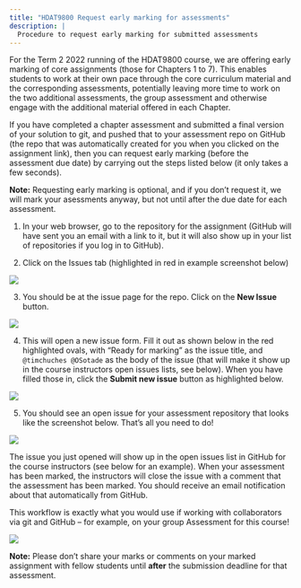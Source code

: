 ```yaml
---
title: "HDAT9800 Request early marking for assessments"
description: |
  Procedure to request early marking for submitted assessments
---
```


For the Term 2 2022 running of the HDAT9800 course, we are offering early marking of core assignments (those for Chapters 1 to 7). This enables students to work at their own pace through the core curriculum material and the corresponding assessments, potentially leaving more time to work on the two additional assessments, the group assessment and otherwise engage with the additional material offered in each Chapter.

If you have completed a chapter assessment and submitted a final version of your solution to git, and pushed that to your assessment repo on GitHub (the repo that was automatically created for you when you clicked on the assignment link), then you can request early marking (before the assessment due date) by carrying out the steps listed below (it only takes a few seconds).

**Note:** Requesting early marking is optional, and if you don't request it, we will mark your asessments anyway, but not until after the due date for each assessment.

1. In your web browser, go to the repository for the assignment (GitHub will have sent you an email with a link to it, but it will also show up in your list of repositories if you log in to GitHub).

2. Click on the Issues tab (highlighted in red in example screenshot below)

![](images/GitHub-assessment-repo-home-page.png)

3. You should be at the issue page for the repo. Click on the **New Issue** button.

![](images/GitHub-assessment-repo-issues-page.png)

4. This will open a new issue form. Fill it out as shown below in the red highlighted ovals, with "Ready for marking" as the issue title, and `@timchuches @OSotade` as the body of the issue (that will make it show up in the course instructors open issues lists, see below). When you have filled those in, click the **Submit new issue** button as highlighted below.

![](images/GitHub-assessment-repo-ready-issue.png)

5. You should see an open issue for your assessment repository that looks like the screenshot below. That's all you need to do!

![](images/GitHub-assessment-repo-ready-issue-submitted.png)

The issue you just opened will show up in the open issues list in GitHub for the course instructors (see below for an example). When your assessment has been marked, the instructors will close the issue with a comment that the assessment has been marked. You should receive an email notification about that automatically from GitHub.

This workflow is exactly what you would use if working with collaborators via git and GitHub -- for example, on your group Assessment for this course!

![](images/Course-instructors-open-issues-list.png)

**Note:** Please don't share your marks or comments on your marked assignment with fellow students until **after** the submission deadline for that assessment.
